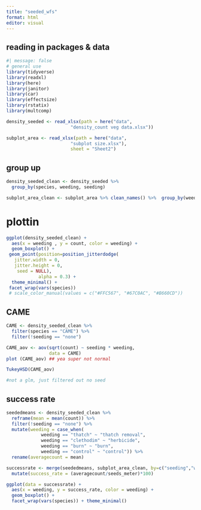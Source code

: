 ```yaml
---
title: "seeded_wfs"
format: html
editor: visual
---
```

## reading in packages & data
```r
#| message: false
# general use
library(tidyverse)
library(readxl)
library(here)
library(janitor)
library(car)
library(effectsize)
library(rstatix)
library(multcomp)

density_seeded <- read_xlsx(path = here("data", 
                        "density_count veg data.xlsx"))

subplot_area <- read_xlsx(path = here("data", 
                        "subplot size.xlsx"),
                        sheet = "Sheet2")
```

## group up
```r
density_seeded_clean <- density_seeded %>% 
  group_by(species, weeding, seeding)

subplot_area_clean <- subplot_area %>% clean_names() %>%  group_by(weeding, seeding) %>% filter(! seeding =="none")
```

# plottin
```r
ggplot(density_seeded_clean) +
  aes(x = weeding , y = count, color = weeding) +
  geom_boxplot() +
 geom_point(position=position_jitterdodge(
   jitter.width = 0,
   jitter.height = 0,
    seed = NULL),
            alpha = 0.3) +
  theme_minimal() +
 facet_wrap(vars(species)) 
 # scale_color_manual(values = c("#FFC567", "#67C0AC", "#B660CD"))
```

## CAME
```r
CAME <- density_seeded_clean %>% 
  filter(species == "CAME") %>% 
  filter(!seeding == "none")

CAME_aov <- aov(sqrt(count) ~ seeding * weeding,
                data = CAME)
plot (CAME_aov) ## yea super not normal

TukeyHSD(CAME_aov)

#not a glm, just filtered out no seed

```

## success rate
```r
seededmeans <- density_seeded_clean %>% 
  reframe(mean = mean(count)) %>% 
  filter(!seeding == "none") %>% 
  mutate(weeding = case_when(
             weeding == "thatch" ~ "thatch removal",
             weeding == "clethodim" ~ "herbicide",
             weeding == "burn" ~ "burn",
             weeding == "control" ~ "control")) %>% 
  rename(averagecount = mean)

successrate <- merge(seededmeans, subplot_area_clean, by=c("seeding","weeding", "species")) %>% 
  mutate(success_rate = (averagecount/seeds_meter)*100)
```

```r
ggplot(data = successrate) +
  aes(x = weeding, y = success_rate, color = weeding) +
  geom_boxplot() +
  facet_wrap(vars(species)) + theme_minimal()
```

